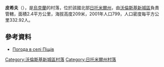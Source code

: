 {{coord|50|36|20|N|27|19|1|E|scale:30000|display=title}}

'''皮希夫'''（{{lang-uk|Піщів}}），是[[烏克蘭|烏克蘭]]的村落，位於該國北部[[日托米爾州|日托米爾州]]，由[[沃倫斯基新城區|沃倫斯基新城區]]負責管轄，面積2.4平方公里，海拔高度209米，2001年人口799，人口密度每平方公里332.92人。

==參考資料==
* [http://weather.in.ua/ua/zhitomirskaja/20781 Погода в селі Піщів] {{Wayback|url=http://weather.in.ua/ua/zhitomirskaja/20781 |date=20111219162339 }}

{{DEFAULTSORT:Піщів}}
[[Category:沃倫斯基新城區村落|Category:沃倫斯基新城區村落]]
[[Category:日托米爾州村落|Category:日托米爾州村落]]


{{Zhytomyr-geo-stub}}